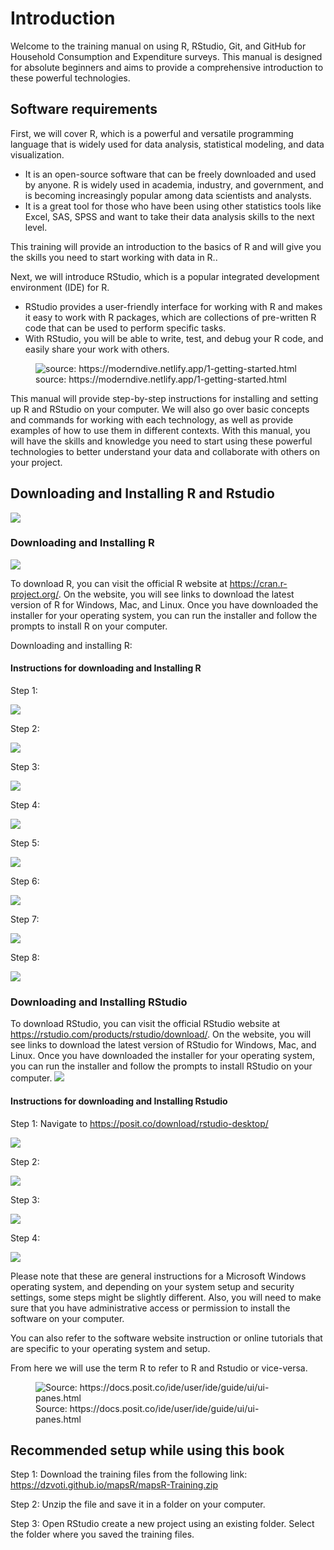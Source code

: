 # Introduction

Welcome to the training manual on using R, RStudio, Git, and GitHub for Household Consumption and Expenditure surveys. This manual is designed for absolute beginners and aims to provide a comprehensive introduction to these powerful technologies.

## Software requirements

First, we will cover R, which is a powerful and versatile programming language that is widely used for data analysis, statistical modeling, and data visualization.

-   It is an open-source software that can be freely downloaded and used by anyone. R is widely used in academia, industry, and government, and is becoming increasingly popular among data scientists and analysts.
-   It is a great tool for those who have been using other statistics tools like Excel, SAS, SPSS and want to take their data analysis skills to the next level.

This training will provide an introduction to the basics of R and will give you the skills you need to start working with data in R..

Next, we will introduce RStudio, which is a popular integrated development environment (IDE) for R.

-   RStudio provides a user-friendly interface for working with R and makes it easy to work with R packages, which are collections of pre-written R code that can be used to perform specific tasks.
-   With RStudio, you will be able to write, test, and debug your R code, and easily share your work with others.

![source: https://moderndive.netlify.app/1-getting-started.html](images/Screenshot%202023-03-26%20145411.png)

This manual will provide step-by-step instructions for installing and setting up R and RStudio on your computer. We will also go over basic concepts and commands for working with each technology, as well as provide examples of how to use them in different contexts. With this manual, you will have the skills and knowledge you need to start using these powerful technologies to better understand your data and collaborate with others on your project.

## Downloading and Installing R and Rstudio

![](images/Screenshot%202023-03-26%20143935.png)

### Downloading and Installing R

![](images/Screenshot%202023-03-26%20142832.png)

To download R, you can visit the official R website at <https://cran.r-project.org/>. On the website, you will see links to download the latest version of R for Windows, Mac, and Linux. Once you have downloaded the installer for your operating system, you can run the installer and follow the prompts to install R on your computer.

Downloading and installing R:

::: {.callout-tip collapse="true" icon="false"}
#### Instructions for downloading and Installing R

Step 1:

![](images/Screenshot%202023-03-26%20141343.png)

Step 2:

![](images/Screenshot%202023-03-26%20141930.png)

Step 3:

![](images/Screenshot%202023-03-26%20142324.png)

Step 4:

![](images/Screenshot%202023-03-26%20142439.png)

Step 5:

![](images/Screenshot%202023-03-26%20142532.png)

Step 6:

![](images/Screenshot%202023-03-26%20142547.png)

Step 7:

![](images/Screenshot%202023-03-26%20142735.png)

Step 8:

![](images/Screenshot%202023-03-26%20142832.png)
:::

### Downloading and Installing RStudio

To download RStudio, you can visit the official RStudio website at <https://rstudio.com/products/rstudio/download/>. On the website, you will see links to download the latest version of RStudio for Windows, Mac, and Linux. Once you have downloaded the installer for your operating system, you can run the installer and follow the prompts to install RStudio on your computer. ![](images/Screenshot%202023-03-26%20144336.png)

::: {.callout-note collapse="true" icon="false"}
#### Instructions for downloading and Installing Rstudio

Step 1: Navigate to <https://posit.co/download/rstudio-desktop/>

![](images/Screenshot%202023-03-26%20143935.png)

Step 2:

![](images/Screenshot%202023-03-26%20144556.png)

Step 3:

![](images/Screenshot%202023-03-26%20144625.png)

Step 4:

![](images/Screenshot%202023-03-26%20144743.png)
:::

Please note that these are general instructions for a Microsoft Windows operating system, and depending on your system setup and security settings, some steps might be slightly different. Also, you will need to make sure that you have administrative access or permission to install the software on your computer.

You can also refer to the software website instruction or online tutorials that are specific to your operating system and setup.

From here we will use the term R to refer to R and Rstudio or vice-versa.

![Source: https://docs.posit.co/ide/user/ide/guide/ui/ui-panes.html](images/rstudio-panes-labeled.jpeg)

## Recommended setup while using this book

Step 1: Download the training files from the following link: <https://dzvoti.github.io/mapsR/mapsR-Training.zip>

Step 2: Unzip the file and save it in a folder on your computer.

Step 3: Open RStudio create a new project using an existing folder. Select the folder where you saved the training files.
